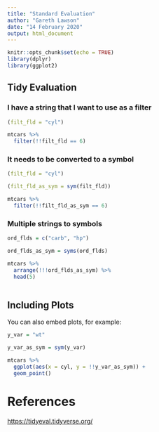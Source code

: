 ```yaml
---
title: "Standard Evaluation"
author: "Gareth Lawson"
date: "14 February 2020"
output: html_document
---
```


```r
knitr::opts_chunk$set(echo = TRUE)
library(dplyr)
library(ggplot2)
```

## Tidy Evaluation

### I have a string that I want to use as a filter

```r

(filt_fld = "cyl")

mtcars %>%
  filter(!!filt_fld == 6)
```


### It needs to be converted to a symbol

```r

(filt_fld = "cyl")

(filt_fld_as_sym = sym(filt_fld))

mtcars %>%
  filter(!!filt_fld_as_sym == 6)
```

### Multiple strings to symbols

```r
ord_flds = c("carb", "hp")

ord_flds_as_sym = syms(ord_flds)

mtcars %>%
  arrange(!!!ord_flds_as_sym) %>%
  head(5)
  
```

## Including Plots

You can also embed plots, for example:

```r
y_var = "wt"

y_var_as_sym = sym(y_var)

mtcars %>%
  ggplot(aes(x = cyl, y = !!y_var_as_sym)) +
  geom_point()

```


# References
<https://tidyeval.tidyverse.org/>
